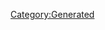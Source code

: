 {{Database/Costume/CostumeInfo
 |ID=70
 |DivaId=4
 |PrismCostumeId=10
 |Enabled=2
 |SkillId=18
 |EODICFLJAKO=False
 |AGBPBDODKBK=1
 |HMCOGDICFNB=1
 |LevelMax=0
 |HGBJODBCJDA=0
 |EGLDFPILJLG=0
 |GLEEPAFMPLO=False
 |IIELLEPEEFH=2090
}}
[[Category:Generated]]
